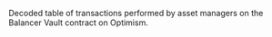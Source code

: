 Decoded table of transactions performed by asset managers on the Balancer Vault contract on Optimism.

